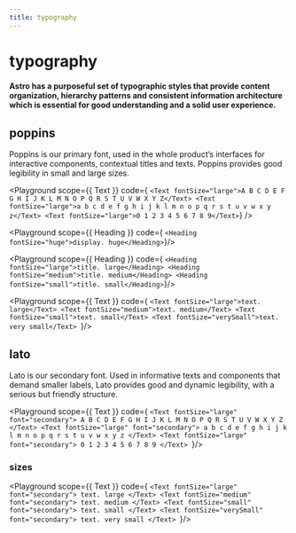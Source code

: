 ```yaml
---
title: typography
---
```



# typography

#### Astro has a purposeful set of typographic styles that provide content organization, hierarchy patterns and consistent information architecture which is essential for good understanding and a solid user experience.

## poppins

Poppins is our primary font, used in the whole product’s interfaces for interactive components, contextual titles and texts. Poppins provides good legibility in small and large sizes.

<Playground 
  scope={{ Text }}
  code={
  `
  <Text fontSize="large">A B C D E F G H I J K L M N O P Q R S T U V W X Y Z</Text>
  <Text fontSize="large">a b c d e f g h i j k l m n o p q r s t u v w x y z</Text>
  <Text fontSize="large">0 1 2 3 4 5 6 7 8 9</Text>
  `}
/>


<Playground 
  scope={{ Heading }}
  code={
  `<Heading fontSize="huge">display. huge</Heading>`}/>



<Playground 
  scope={{ Heading }}
  code={
  `<Heading fontSize="large">title. large</Heading>
  <Heading fontSize="medium">title. medium</Heading>
  <Heading fontSize="small">title. small</Heading>`}/>



<Playground 
  scope={{ Text }}
  code={
  `<Text fontSize="large">text. large</Text>
  <Text fontSize="medium">text. medium</Text>
  <Text fontSize="small">text. small</Text>
  <Text fontSize="verySmall">text. very small</Text>
`}/>

## lato

Lato is our secondary font. Used in informative texts and components that demand smaller labels, Lato provides good and dynamic legibility, with a serious but friendly structure.

<Playground 
  scope={{ Text }}
  code={
  `<Text fontSize="large" font="secondary">
    A B C D E F G H I J K L M N O P Q R S T U V W X Y Z
  </Text>
  <Text fontSize="large" font="secondary">
    a b c d e f g h i j k l m n o p q r s t u v w x y z
  </Text>
  <Text fontSize="large" font="secondary">
    0 1 2 3 4 5 6 7 8 9
  </Text>
`}/>

### sizes

<Playground 
  scope={{ Text }}
  code={
  `<Text fontSize="large" font="secondary">
    text. large
  </Text>
  <Text fontSize="medium" font="secondary">
    text. medium
  </Text>
  <Text fontSize="small" font="secondary">
    text. small
  </Text>
  <Text fontSize="verySmall" font="secondary">
    text. very small
  </Text>
`}/>
